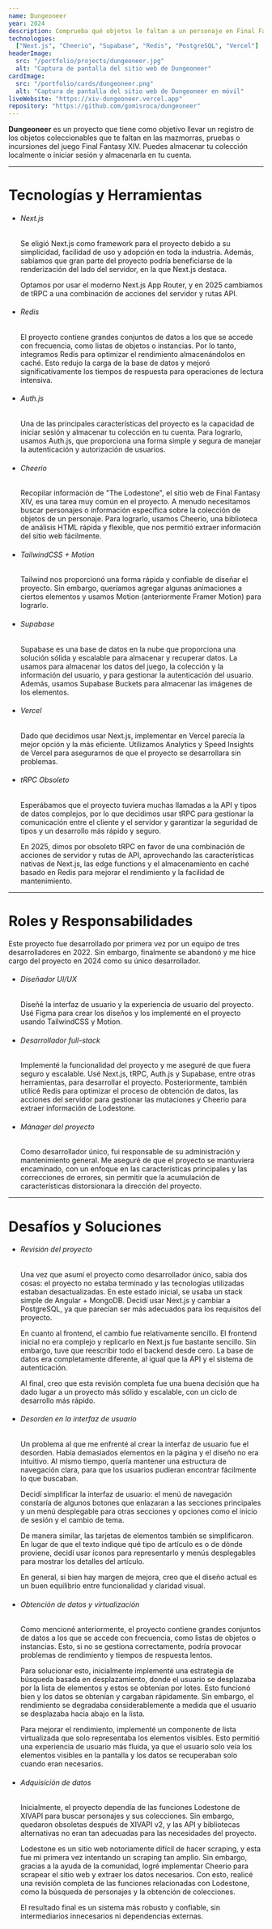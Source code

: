 ```yaml
---
name: Dungeoneer
year: 2024
description: Comprueba qué objetos le faltan a un personaje en Final Fantasy XIV.
technologies:
  ["Next.js", "Cheerio", "Supabase", "Redis", "PostgreSQL", "Vercel"]
headerImage:
  src: "/portfolio/projects/dungeoneer.jpg"
  alt: "Captura de pantalla del sitio web de Dungeoneer"
cardImage:
  src: "/portfolio/cards/dungeoneer.png"
  alt: "Captura de pantalla del sitio web de Dungeoneer en móvil"
liveWebsite: "https://xiv-dungeoneer.vercel.app"
repository: "https://github.com/gomisroca/dungeoneer"
---
```


<strong>Dungeoneer</strong> es un proyecto que tiene como objetivo llevar un
registro de los objetos coleccionables que te faltan en las mazmorras, pruebas o
incursiones del juego Final Fantasy XIV. Puedes almacenar tu colección
localmente o iniciar sesión y almacenarla en tu cuenta.

<hr />

<h1 class="text-2xl">Tecnologías y Herramientas</h1>
<ul>
  <li>
    <h6 className="text-lg font-semibold">Next.js</h6>
    <p>
      Se eligió Next.js como framework para el proyecto debido a su simplicidad,
      facilidad de uso y adopción en toda la industria. Además, sabíamos que
      gran parte del proyecto podría beneficiarse de la renderización del lado
      del servidor, en la que Next.js destaca.
    </p>
    <p>
      Optamos por usar el moderno Next.js App Router, y en 2025 cambiamos de
      tRPC a una combinación de acciones del servidor y rutas API.
    </p>
  </li>
  <li>
    <h6 className="text-lg font-semibold">Redis</h6>
    <p>
      El proyecto contiene grandes conjuntos de datos a los que se accede con
      frecuencia, como listas de objetos o instancias. Por lo tanto, integramos
      Redis para optimizar el rendimiento almacenándolos en caché. Esto redujo
      la carga de la base de datos y mejoró significativamente los tiempos de
      respuesta para operaciones de lectura intensiva.
    </p>
  </li>
  <li>
    <h6 className="text-lg font-semibold">Auth.js</h6>
    <p>
      Una de las principales características del proyecto es la capacidad de
      iniciar sesión y almacenar tu colección en tu cuenta. Para lograrlo,
      usamos Auth.js, que proporciona una forma simple y segura de manejar la
      autenticación y autorización de usuarios.
    </p>
  </li>
  <li>
    <h6 className="text-lg font-semibold">Cheerio</h6>
    <p>
      Recopilar información de "The Lodestone", el sitio web de Final Fantasy
      XIV, es una tarea muy común en el proyecto. A menudo necesitamos buscar
      personajes o información específica sobre la colección de objetos de un
      personaje. Para lograrlo, usamos Cheerio, una biblioteca de análisis HTML
      rápida y flexible, que nos permitió extraer información del sitio web
      fácilmente.
    </p>
  </li>
  <li>
    <h6 className="text-lg font-semibold">TailwindCSS + Motion</h6>
    <p>
      Tailwind nos proporcionó una forma rápida y confiable de diseñar el
      proyecto. Sin embargo, queríamos agregar algunas animaciones a ciertos
      elementos y usamos Motion (anteriormente Framer Motion) para lograrlo.
    </p>
  </li>
  <li>
    <h6 className="text-lg font-semibold">Supabase</h6>
    <p>
      Supabase es una base de datos en la nube que proporciona una solución
      sólida y escalable para almacenar y recuperar datos. La usamos para
      almacenar los datos del juego, la colección y la información del usuario,
      y para gestionar la autenticación del usuario. Además, usamos Supabase
      Buckets para almacenar las imágenes de los elementos.
    </p>
  </li>
  <li>
    <h6 className="text-lg font-semibold">Vercel</h6>
    <p>
      Dado que decidimos usar Next.js, implementar en Vercel parecía la mejor
      opción y la más eficiente. Utilizamos Analytics y Speed Insights de Vercel
      para asegurarnos de que el proyecto se desarrollara sin problemas.
    </p>
  </li>
  <li>
    <h6 className="text-lg font-semibold">
      tRPC <span className="text-sm text-zinc-500 uppercase">Obsoleto</span>
    </h6>
    <p>
      Esperábamos que el proyecto tuviera muchas llamadas a la API y tipos de
      datos complejos, por lo que decidimos usar tRPC para gestionar la
      comunicación entre el cliente y el servidor y garantizar la seguridad de
      tipos y un desarrollo más rápido y seguro.
    </p>
    <p>
      En 2025, dimos por obsoleto tRPC en favor de una combinación de acciones
      de servidor y rutas de API, aprovechando las características nativas de
      Next.js, las edge functions y el almacenamiento en caché basado en Redis
      para mejorar el rendimiento y la facilidad de mantenimiento.
    </p>
  </li>
</ul>

<hr />

<h1 class="text-2xl">Roles y Responsabilidades</h1>
Este proyecto fue desarrollado por primera vez por un equipo de tres
desarrolladores en 2022. Sin embargo, finalmente se abandonó y me hice cargo del
proyecto en 2024 como su único desarrollador.
<ul>
  <li>
    <h6 className="text-lg font-semibold">Diseñador UI/UX</h6>
    <p>
      Diseñé la interfaz de usuario y la experiencia de usuario del proyecto.
      Usé Figma para crear los diseños y los implementé en el proyecto usando
      TailwindCSS y Motion.
    </p>
  </li>
  <li>
    <h6 className="text-lg font-semibold">Desarrollador full-stack</h6>
    <p>
      Implementé la funcionalidad del proyecto y me aseguré de que fuera seguro
      y escalable. Usé Next.js, tRPC, Auth.js y Supabase, entre otras
      herramientas, para desarrollar el proyecto. Posteriormente, también
      utilicé Redis para optimizar el proceso de obtención de datos, las
      acciones del servidor para gestionar las mutaciones y Cheerio para extraer
      información de Lodestone.
    </p>
  </li>
  <li>
    <h6 className="text-lg font-semibold">Mánager del proyecto</h6>
    <p>
      Como desarrollador único, fui responsable de su administración y
      mantenimiento general. Me aseguré de que el proyecto se mantuviera
      encaminado, con un enfoque en las características principales y las
      correcciones de errores, sin permitir que la acumulación de
      características distorsionara la dirección del proyecto.
    </p>
  </li>
</ul>

<hr />

<h1 class="text-2xl">Desafíos y Soluciones</h1>
<ul>
  <li>
    <h6 className="text-lg font-semibold">Revisión del proyecto</h6>
    <p>
      Una vez que asumí el proyecto como desarrollador único, sabía dos cosas:
      el proyecto no estaba terminado y las tecnologías utilizadas estaban
      desactualizadas. En este estado inicial, se usaba un stack simple de
      Angular + MongoDB. Decidí usar Next.js y cambiar a PostgreSQL, ya que
      parecían ser más adecuados para los requisitos del proyecto.
    </p>
    <p>
      En cuanto al frontend, el cambio fue relativamente sencillo. El frontend
      inicial no era complejo y replicarlo en Next.js fue bastante sencillo. Sin
      embargo, tuve que reescribir todo el backend desde cero. La base de datos
      era completamente diferente, al igual que la API y el sistema de
      autenticación.
    </p>
    <p>
      Al final, creo que esta revisión completa fue una buena decisión que ha
      dado lugar a un proyecto más sólido y escalable, con un ciclo de
      desarrollo más rápido.
    </p>
  </li>
  <li>
    <h6 className="text-lg font-semibold">
      Desorden en la interfaz de usuario
    </h6>
    <p>
      Un problema al que me enfrenté al crear la interfaz de usuario fue el
      desorden. Había demasiados elementos en la página y el diseño no era
      intuitivo. Al mismo tiempo, quería mantener una estructura de navegación
      clara, para que los usuarios pudieran encontrar fácilmente lo que
      buscaban.
    </p>
    <p>
      Decidí simplificar la interfaz de usuario: el menú de navegación constaría
      de algunos botones que enlazaran a las secciones principales y un menú
      desplegable para otras secciones y opciones como el inicio de sesión y el
      cambio de tema.
    </p>
    <p>
      De manera similar, las tarjetas de elementos también se simplificaron. En
      lugar de que el texto indique qué tipo de artículo es o de dónde proviene,
      decidí usar íconos para representarlo y menús desplegables para mostrar
      los detalles del artículo.
    </p>
    <p>
      En general, si bien hay margen de mejora, creo que el diseño actual es un
      buen equilibrio entre funcionalidad y claridad visual.
    </p>
  </li>
  <li>
    <h6 className="text-lg font-semibold">
      Obtención de datos y virtualización
    </h6>
    <p>
      Como mencioné anteriormente, el proyecto contiene grandes conjuntos de
      datos a los que se accede con frecuencia, como listas de objetos o
      instancias. Esto, si no se gestiona correctamente, podría provocar
      problemas de rendimiento y tiempos de respuesta lentos.
    </p>
    <p>
      Para solucionar esto, inicialmente implementé una estrategia de búsqueda
      basada en desplazamiento, donde el usuario se desplazaba por la lista de
      elementos y estos se obtenían por lotes. Esto funcionó bien y los datos se
      obtenían y cargaban rápidamente. Sin embargo, el rendimiento se degradaba
      considerablemente a medida que el usuario se desplazaba hacia abajo en la
      lista.
    </p>
    <p>
      Para mejorar el rendimiento, implementé un componente de lista
      virtualizada que solo representaba los elementos visibles. Esto permitió
      una experiencia de usuario más fluida, ya que el usuario solo veía los
      elementos visibles en la pantalla y los datos se recuperaban solo cuando
      eran necesarios.
    </p>
  </li>
  <li>
    <h6 className="text-lg font-semibold">Adquisición de datos</h6>
    <p>
      Inicialmente, el proyecto dependía de las funciones Lodestone de XIVAPI
      para buscar personajes y sus colecciones. Sin embargo, quedaron obsoletas
      después de XIVAPI v2, y las API y bibliotecas alternativas no eran tan
      adecuadas para las necesidades del proyecto.
    </p>
    <p>
      Lodestone es un sitio web notoriamente difícil de hacer scraping, y esta
      fue mi primera vez intentando un scraping tan amplio. Sin embargo, gracias
      a la ayuda de la comunidad, logré implementar Cheerio para scrapear el
      sitio web y extraer los datos necesarios. Con esto, realicé una revisión
      completa de las funciones relacionadas con Lodestone, como la búsqueda de
      personajes y la obtención de colecciones.
    </p>
    <p>
      El resultado final es un sistema más robusto y confiable, sin
      intermediarios innecesarios ni dependencias externas.
    </p>
  </li>
</ul>
